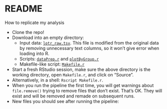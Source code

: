 README
========================================================



How to replicate my analysis

  * Clone the repo!
  * Download into an empty directory:
    - Input data: [`lotr_raw.tsv`](data/clean_globalterrorismdb_1012dist.tsv). This file is modified from the original data by removing unnecessary text columns, so it won't give error when loading into R.
    - Scripts: [`dataPrep.r`](dataPrep.r) and [`plotByGroup.r`](plotByGroup.r)
    - Makefile-like script: [`Makefile.r`](Makefile.r)
  * Start a fresh RStudio session, make sure the above directory is the working directory, open `Makefile.r`, and click on "Source".
  * Alternatively, in a shell: `Rscript Makefile.r`.
  * When you run the pipeline the first time, you will get warnings about `file.remove()` trying to remove files that don't exist. That's OK. They will exist and will be removed and remade on subsequent runs.
  * New files you should see after running the pipeline: